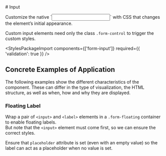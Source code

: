 
<Meta of={InputStories} />

<div className="docs-title">
  # Input

  <link-design of={JSON.stringify(InputStories)}></link-design>
</div>

<PackageTag meta={meta}/>

<div className="lead">
  Customize the native `<input>` with CSS that changes the element’s initial appearance.
</div>

Custom input elements need only the class `.form-control` to trigger the custom styles.

<Canvas sourceState="shown" of={InputStories.Default} />
<div className="hide-col-default">
  <Controls of={InputStories.Default} />
</div>

<StylesPackageImport components={['form-input']} required={{ 'validation': true }} />

## Concrete Examples of Application

The following examples show the different characteristics of the component. These can differ in the type of visualization, the HTML structure, as well as when, how and why they are displayed.

### Floating Label

Wrap a pair of `<input>` and `<label>` elements in a `.form-floating` container to enable floating labels.<br/>
But note that the `<input>` element must come first, so we can ensure the correct styles.

Ensure that `placeholder` attribute is set (even with an empty value) so the label can act as a placeholder when no value is set.

<Canvas of={InputStories.FloatingLabel} />

